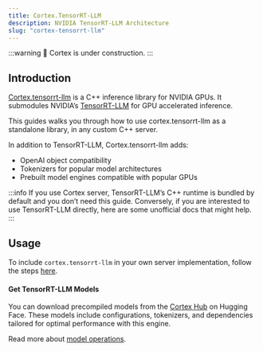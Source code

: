 ```yaml
---
title: Cortex.TensorRT-LLM
description: NVIDIA TensorRT-LLM Architecture
slug: "cortex-tensorrt-llm"
---
```


:::warning
🚧 Cortex is under construction.
:::

## Introduction

[Cortex.tensorrt-llm](https://github.com/janhq/cortex.tensorrt-llm) is a C++ inference library for NVIDIA GPUs. It submodules NVIDIA’s [TensorRT-LLM](https://github.com/NVIDIA/TensorRT-LLM) for GPU accelerated inference.

This guides walks you through how to use cortex.tensorrt-llm as a standalone library, in any custom C++ server.

In addition to TensorRT-LLM, Cortex.tensorrt-llm adds: 

- OpenAI object compatibility
- Tokenizers for popular model architectures
- Prebuilt model engines compatible with popular GPUs

:::info
If you use Cortex server, TensorRT-LLM’s C++ runtime is bundled by default and you don’t need this guide. Conversely, if you are interested to use TensorRT-LLM directly, here are some unofficial docs that might help. 
:::

## Usage
To include `cortex.tensorrt-llm` in your own server implementation, follow the steps [here](https://github.com/janhq/cortex.tensorrt-llm/tree/rel).


#### Get TensorRT-LLM Models

You can download precompiled models from the [Cortex Hub](https://huggingface.co/cortexhub) on Hugging Face. These models include configurations, tokenizers, and dependencies tailored for optimal performance with this engine.

Read more about [model operations](./model-operations).
